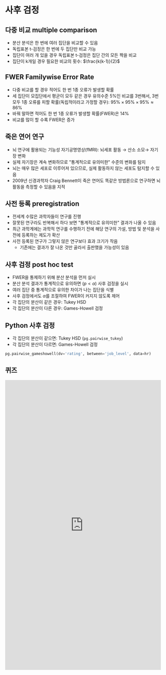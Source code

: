 # 사후 검정

## 다중 비교 multiple comparison
* 분산 분석은 한 번에 여러 집단을 비교할 수 있음 
* 독립표본 t-검정은 한 번에 두 집단만 비교 가능 
* 집단이 여러 개 있을 경우 독립표본 t-검정은 집단 간의 모든 짝을 비교 
* 집단이 k개일 경우 필요한 비교의 횟수: $\frac{k(k-1)}{2}$ 

## FWER Familywise Error Rate
* 다중 비교를 할 경우 적어도 한 번 1종 오류가 발생할 확률 
* 세 집단이 모집단에서 평균이 모두 같은 경우 유의수준 5%인 비교를 3번해서, 3번 모두 1종 오류를 피할 확률(독립적이라고 가정할 경우): 
    $95\%\times95\%\times95\%\approx86\%$
* 바꿔 말하면 적어도 한 번 1종 오류가 발생할 확률(FWER)은 14% 
* 비교를 많이 할 수록 FWER은 증가 

## 죽은 연어 연구
* 뇌 연구에 활용되는 기능성 자기공명영상(fMRI): 뇌세포 활동 → 산소 소모→ 자기장 변화 
* 실제 자기장은 계속 변화하므로 "통계적으로 유의미한" 수준의 변화를 탐지 
* 뇌는 매우 많은 세포로 이루어져 있으므로, 실제 활동하지 않는 세포도 탐지할 수 있음 
* 2009년 신경과학자 Craig Bennett이 죽은 연어도 똑같은 방법론으로 연구하면 뇌 활동을 측정할 수 있음을 지적 

## 사전 등록 preregistration
* 전세계 수많은 과학자들이 연구를 진행 
* 잘못된 연구라도 반복해서 하다 보면 "통계적으로 유의미한" 결과가 나올 수 있음 
* 최근 과학계에는 과학적 연구를 수행하기 전에 해당 연구의 가설, 방법 및 분석을 사전에 등록하는 제도가 확산 
* 사전 등록된 연구가 그렇지 않은 연구보다 효과 크기가 작음 
    * 기존에는 결과가 잘 나온 것만 골라서 출판했을 가능성이 있음 

## 사후 검정 post hoc test
* FWER을 통제하기 위해 분산 분석을 먼저 실시 
* 분산 분석 결과가 통계적으로 유의하면 ($p<\alpha$) 사후 검정을 실시 
* 여러 집단 중 통계적으로 유의한 차이가 나는 집단을 식별 
* 사후 검정에서도 $\alpha$를 조절하여 FWER이 커지지 않도록 제어 
* 각 집단의 분산이 같은 경우: Tukey HSD 
* 각 집단의 분산이 다른 경우: Games-Howell 검정 

## Python 사후 검정
* 각 집단의 분산이 같으면: Tukey HSD (`pg.pairwise_tukey`) 
* 각 집단의 분산이 다르면: Games-Howell 검정 
```python
pg.pairwise_gameshowell(dv='rating', between='job_level', data=hr)
```

## 퀴즈
<iframe src="https://tally.so/embed/3EExxX?alignLeft=1&hideTitle=1&transparentBackground=1&dynamicHeight=1" loading="lazy" width="100%" height="938" frameborder="0" marginheight="0" marginwidth="0" title="[통계] 사후 검정"></iframe>